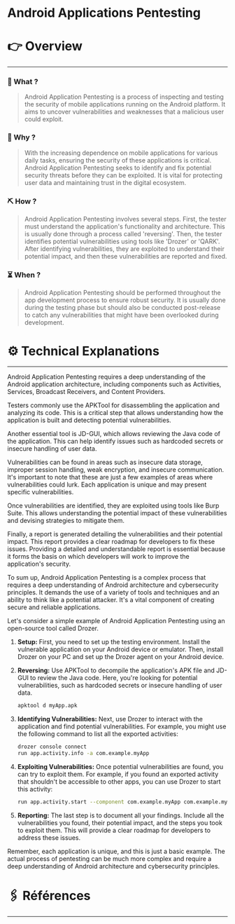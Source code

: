 # Android Applications Pentesting


# 👉 Overview

---

### 👀 What ?

> Android Application Pentesting is a process of inspecting and testing the security of mobile applications running on the Android platform. It aims to uncover vulnerabilities and weaknesses that a malicious user could exploit.
> 

### 🧐 Why ?

> With the increasing dependence on mobile applications for various daily tasks, ensuring the security of these applications is critical. Android Application Pentesting seeks to identify and fix potential security threats before they can be exploited. It is vital for protecting user data and maintaining trust in the digital ecosystem.
> 

### ⛏️ How ?

> Android Application Pentesting involves several steps. First, the tester must understand the application's functionality and architecture. This is usually done through a process called 'reversing'. Then, the tester identifies potential vulnerabilities using tools like 'Drozer' or 'QARK'. After identifying vulnerabilities, they are exploited to understand their potential impact, and then these vulnerabilities are reported and fixed.
> 

### ⏳ When ?

> Android Application Pentesting should be performed throughout the app development process to ensure robust security. It is usually done during the testing phase but should also be conducted post-release to catch any vulnerabilities that might have been overlooked during development.
> 

# ⚙️ Technical Explanations

---

Android Application Pentesting requires a deep understanding of the Android application architecture, including components such as Activities, Services, Broadcast Receivers, and Content Providers.

Testers commonly use the APKTool for disassembling the application and analyzing its code. This is a critical step that allows understanding how the application is built and detecting potential vulnerabilities.

Another essential tool is JD-GUI, which allows reviewing the Java code of the application. This can help identify issues such as hardcoded secrets or insecure handling of user data.

Vulnerabilities can be found in areas such as insecure data storage, improper session handling, weak encryption, and insecure communication. It's important to note that these are just a few examples of areas where vulnerabilities could lurk. Each application is unique and may present specific vulnerabilities.

Once vulnerabilities are identified, they are exploited using tools like Burp Suite. This allows understanding the potential impact of these vulnerabilities and devising strategies to mitigate them.

Finally, a report is generated detailing the vulnerabilities and their potential impact. This report provides a clear roadmap for developers to fix these issues. Providing a detailed and understandable report is essential because it forms the basis on which developers will work to improve the application's security.

To sum up, Android Application Pentesting is a complex process that requires a deep understanding of Android architecture and cybersecurity principles. It demands the use of a variety of tools and techniques and an ability to think like a potential attacker. It's a vital component of creating secure and reliable applications.

Let's consider a simple example of Android Application Pentesting using an open-source tool called Drozer.

1. **Setup:** First, you need to set up the testing environment. Install the vulnerable application on your Android device or emulator. Then, install Drozer on your PC and set up the Drozer agent on your Android device.
2. **Reversing:** Use APKTool to decompile the application's APK file and JD-GUI to review the Java code. Here, you're looking for potential vulnerabilities, such as hardcoded secrets or insecure handling of user data.
    
    ```bash
    apktool d myApp.apk
    
    ```
    
3. **Identifying Vulnerabilities:** Next, use Drozer to interact with the application and find potential vulnerabilities. For example, you might use the following command to list all the exported activities:
    
    ```bash
    drozer console connect
    run app.activity.info -a com.example.myApp
    
    ```
    
4. **Exploiting Vulnerabilities:** Once potential vulnerabilities are found, you can try to exploit them. For example, if you found an exported activity that shouldn't be accessible to other apps, you can use Drozer to start this activity:
    
    ```bash
    run app.activity.start --component com.example.myApp com.example.myApp.VulnerableActivity
    
    ```
    
5. **Reporting:** The last step is to document all your findings. Include all the vulnerabilities you found, their potential impact, and the steps you took to exploit them. This will provide a clear roadmap for developers to address these issues.

Remember, each application is unique, and this is just a basic example. The actual process of pentesting can be much more complex and require a deep understanding of Android architecture and cybersecurity principles.

# 🖇️ Références

---